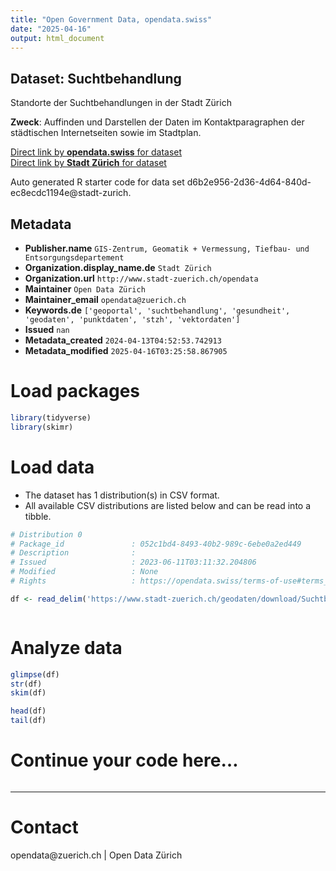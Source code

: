 ```yaml
---
title: "Open Government Data, opendata.swiss"
date: "2025-04-16"
output: html_document
---
```


## Dataset: Suchtbehandlung

Standorte der Suchtbehandlungen in der Stadt Zürich

**Zweck**: Auffinden und Darstellen der Daten im Kontaktparagraphen der städtischen Internetseiten sowie im Stadtplan.

[Direct link by **opendata.swiss** for dataset](https://opendata.swiss/de/dataset/suchtbehandlung1)<br>
[Direct link by **Stadt Zürich** for dataset](https://data.stadt-zuerich.ch/dataset/geo_suchtbehandlung)

Auto generated R starter code for data set d6b2e956-2d36-4d64-840d-ec8ecdc1194e@stadt-zurich.

## Metadata

- **Publisher.name** `GIS-Zentrum, Geomatik + Vermessung, Tiefbau- und Entsorgungsdepartement`
- **Organization.display_name.de** `Stadt Zürich`
- **Organization.url** `http://www.stadt-zuerich.ch/opendata`
- **Maintainer** `Open Data Zürich`
- **Maintainer_email** `opendata@zuerich.ch`
- **Keywords.de** `['geoportal', 'suchtbehandlung', 'gesundheit', 'geodaten', 'punktdaten', 'stzh', 'vektordaten']`
- **Issued** `nan`
- **Metadata_created** `2024-04-13T04:52:53.742913`
- **Metadata_modified** `2025-04-16T03:25:58.867905`


# Load packages

```r

library(tidyverse)
library(skimr)

```

# Load data

-   The dataset has 1 distribution(s) in CSV format.
-   All available CSV distributions are listed below and can be read into a tibble.

```r

# Distribution 0
# Package_id               : 052c1bd4-8493-40b2-989c-6ebe0a2ed449
# Description              : 
# Issued                   : 2023-06-11T03:11:32.204806
# Modified                 : None
# Rights                   : https://opendata.swiss/terms-of-use#terms_open

df <- read_delim('https://www.stadt-zuerich.ch/geodaten/download/Suchtbehandlung?format=10008')



```

# Analyze data

```r

glimpse(df)
str(df)
skim(df)

head(df)
tail(df)

```

# Continue your code here...

```r

```

------------------------------------------------------------------------

# Contact

opendata@zuerich.ch | Open Data Zürich
